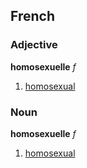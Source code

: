 ==French==
===Adjective===
'''homosexuelle''' ''f''

#[[homosexual]]

===Noun===
'''homosexuelle''' ''f''

#[[homosexual]]